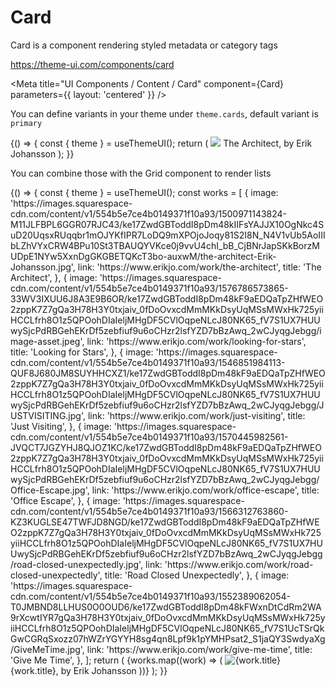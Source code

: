 
# Card

Card is a component rendering styled metadata or category tags

https://theme-ui.com/components/card

<Meta title="UI Components / Content / Card" component={Card} parameters={{ layout: 'centered' }} />

<ArgsTable of={Card} />

You can define variants in your theme under `theme.cards`, default variant is `primary`

<Canvas>
  <Story name="Default">
    {() => {
      const { theme } = useThemeUI();
      return (
        <Card variant={select('Variant', theme ? Object.keys(theme.cards || {}) : [], 'primary')}>
          <Image src="https://images.squarespace-cdn.com/content/v1/554b5e7ce4b0149371f10a93/1500971143824-M11JLFBPL6GGR07RJC43/ke17ZwdGBToddI8pDm48kIIFsYAJJX10OgNkc4SuD20UqsxRUqqbr1mOJYKfIPR7LoDQ9mXPOjoJoqy81S2I8N_N4V1vUb5AoIIIbLZhVYxCRW4BPu10St3TBAUQYVKce0j9vvU4chI_bB_CjBNrJapSKkBorzMUDpE1NYw5XxnDgGKGBETQKcT3bo-auxwM/the-architect-Erik-Johansson.jpg?format=640w" />
          <Text as="p">
            <Link
              href="https://www.erikjo.com/work/the-architect"
              target="_blank"
              rel="noopener noreferrer"
            >
              The Architect, by Erik Johansson
            </Link>
          </Text>
        </Card>
      );
    }}
  </Story>
</Canvas>

You can combine those with the Grid component to render lists

<Canvas>
  <Story name="Grid">
    {() => {
      const { theme } = useThemeUI();
      const works = [
        {
          image:
            'https://images.squarespace-cdn.com/content/v1/554b5e7ce4b0149371f10a93/1500971143824-M11JLFBPL6GGR07RJC43/ke17ZwdGBToddI8pDm48kIIFsYAJJX10OgNkc4SuD20UqsxRUqqbr1mOJYKfIPR7LoDQ9mXPOjoJoqy81S2I8N_N4V1vUb5AoIIIbLZhVYxCRW4BPu10St3TBAUQYVKce0j9vvU4chI_bB_CjBNrJapSKkBorzMUDpE1NYw5XxnDgGKGBETQKcT3bo-auxwM/the-architect-Erik-Johansson.jpg',
          link: 'https://www.erikjo.com/work/the-architect',
          title: 'The Architect',
        },
        {
          image:
            'https://images.squarespace-cdn.com/content/v1/554b5e7ce4b0149371f10a93/1576786573865-33WV3IXUU6J8A3E9B6OR/ke17ZwdGBToddI8pDm48kF9aEDQaTpZHfWEO2zppK7Z7gQa3H78H3Y0txjaiv_0fDoOvxcdMmMKkDsyUqMSsMWxHk725yiiHCCLfrh8O1z5QPOohDIaIeljMHgDF5CVlOqpeNLcJ80NK65_fV7S1UX7HUUwySjcPdRBGehEKrDf5zebfiuf9u6oCHzr2lsfYZD7bBzAwq_2wCJyqgJebgg/image-asset.jpeg',
          link: 'https://www.erikjo.com/work/looking-for-stars',
          title: 'Looking for Stars',
        },
        {
          image:
            'https://images.squarespace-cdn.com/content/v1/554b5e7ce4b0149371f10a93/1546851984113-QUF8J680JM8SUYHHCXZ1/ke17ZwdGBToddI8pDm48kF9aEDQaTpZHfWEO2zppK7Z7gQa3H78H3Y0txjaiv_0fDoOvxcdMmMKkDsyUqMSsMWxHk725yiiHCCLfrh8O1z5QPOohDIaIeljMHgDF5CVlOqpeNLcJ80NK65_fV7S1UX7HUUwySjcPdRBGehEKrDf5zebfiuf9u6oCHzr2lsfYZD7bBzAwq_2wCJyqgJebgg/JUSTVISITING.jpg',
          link: 'https://www.erikjo.com/work/just-visiting',
          title: 'Just Visiting',
        },
        {
          image:
            'https://images.squarespace-cdn.com/content/v1/554b5e7ce4b0149371f10a93/1570445982561-JVQCT7JGZYHJ8QJOZ1KC/ke17ZwdGBToddI8pDm48kF9aEDQaTpZHfWEO2zppK7Z7gQa3H78H3Y0txjaiv_0fDoOvxcdMmMKkDsyUqMSsMWxHk725yiiHCCLfrh8O1z5QPOohDIaIeljMHgDF5CVlOqpeNLcJ80NK65_fV7S1UX7HUUwySjcPdRBGehEKrDf5zebfiuf9u6oCHzr2lsfYZD7bBzAwq_2wCJyqgJebgg/Office-Escape.jpg',
          link: 'https://www.erikjo.com/work/office-escape',
          title: 'Office Escape',
        },
        {
          image:
            'https://images.squarespace-cdn.com/content/v1/554b5e7ce4b0149371f10a93/1566312763860-KZ3KUGLSE47TWFJD8NGD/ke17ZwdGBToddI8pDm48kF9aEDQaTpZHfWEO2zppK7Z7gQa3H78H3Y0txjaiv_0fDoOvxcdMmMKkDsyUqMSsMWxHk725yiiHCCLfrh8O1z5QPOohDIaIeljMHgDF5CVlOqpeNLcJ80NK65_fV7S1UX7HUUwySjcPdRBGehEKrDf5zebfiuf9u6oCHzr2lsfYZD7bBzAwq_2wCJyqgJebgg/road-closed-unexpectedly.jpg',
          link: 'https://www.erikjo.com/work/road-closed-unexpectedly',
          title: 'Road Closed Unexpectedly',
        },
        {
          image:
            'https://images.squarespace-cdn.com/content/v1/554b5e7ce4b0149371f10a93/1552389062054-T0JMBND8LLHUS0O0OUD6/ke17ZwdGBToddI8pDm48kFWxnDtCdRm2WA9rXcwtIYR7gQa3H78H3Y0txjaiv_0fDoOvxcdMmMKkDsyUqMSsMWxHk725yiiHCCLfrh8O1z5QPOohDIaIeljMHgDF5CVlOqpeNLcJ80NK65_fV7S1UcTSrQkGwCGRqSxozz07hWZrYGYYH8sg4qn8Lpf9k1pYMHPsat2_S1jaQY3SwdyaXg/GiveMeTime.jpg',
          link: 'https://www.erikjo.com/work/give-me-time',
          title: 'Give Me Time',
        },
      ];
      return (
        <Grid gap={4} columns={[1, 2, null, 3]}>
          {works.map((work) => (
            <Card
              key={`erik-johansson.work.${work.title.replace(' ', '-')}`}
              variant={select('Variant', theme ? Object.keys(theme.cards || {}) : [], 'primary')}
            >
              <Image alt={work.title} src={`${work.image}?format=640w`} />
              <Text as="p">
                <Link href={work.link} target="_blank" rel="noopener noreferrer">
                  {work.title}, by Erik Johansson
                </Link>
              </Text>
            </Card>
          ))}
        </Grid>
      );
    }}
  </Story>
</Canvas>
